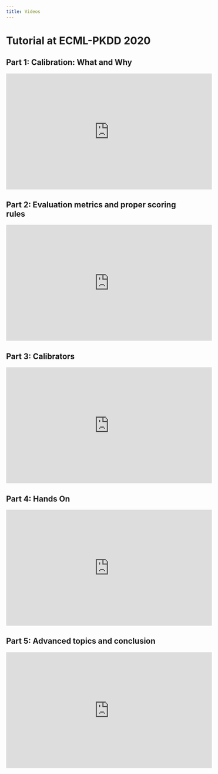```yaml
---
title: Videos
---
```


# Tutorial at ECML-PKDD 2020

## Part 1: Calibration: What and Why

<iframe width="560" height="315" src="https://www.youtube.com/embed/4kwEMHZJx5A?si=MpskDGVsB6QE4qb8" title="YouTube video player" frameborder="0" allow="accelerometer; autoplay; clipboard-write; encrypted-media; gyroscope; picture-in-picture; web-share" referrerpolicy="strict-origin-when-cross-origin" allowfullscreen></iframe>

## Part 2: Evaluation metrics and proper scoring rules

<iframe width="560" height="315" src="https://www.youtube.com/embed/wO6waBBoT6k?si=AGoX5zpMoBBp8izQ" title="YouTube video player" frameborder="0" allow="accelerometer; autoplay; clipboard-write; encrypted-media; gyroscope; picture-in-picture; web-share" referrerpolicy="strict-origin-when-cross-origin" allowfullscreen></iframe>

## Part 3: Calibrators

<iframe width="560" height="315" src="https://www.youtube.com/embed/4wrWLA7dIB0?si=Wc4EnivgOHjszEhP" title="YouTube video player" frameborder="0" allow="accelerometer; autoplay; clipboard-write; encrypted-media; gyroscope; picture-in-picture; web-share" referrerpolicy="strict-origin-when-cross-origin" allowfullscreen></iframe>

## Part 4: Hands On

<iframe width="560" height="315" src="https://www.youtube.com/embed/923o2x1cwYI?si=rQZ1Ll4szLdC52xP" title="YouTube video player" frameborder="0" allow="accelerometer; autoplay; clipboard-write; encrypted-media; gyroscope; picture-in-picture; web-share" referrerpolicy="strict-origin-when-cross-origin" allowfullscreen></iframe>

## Part 5: Advanced topics and conclusion

<iframe width="560" height="315" src="https://www.youtube.com/embed/xbMZHfToN7E?si=PrlyeEIBt479dLwD" title="YouTube video player" frameborder="0" allow="accelerometer; autoplay; clipboard-write; encrypted-media; gyroscope; picture-in-picture; web-share" referrerpolicy="strict-origin-when-cross-origin" allowfullscreen></iframe>
